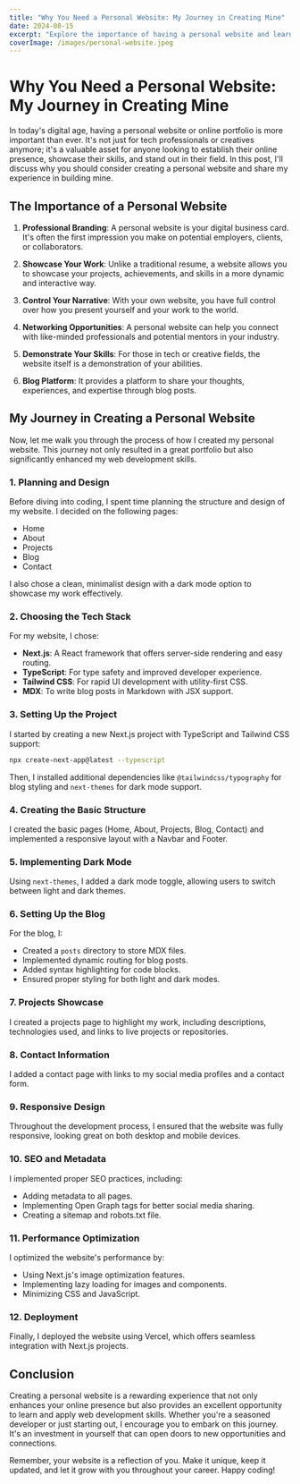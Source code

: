 ```yaml
---
title: "Why You Need a Personal Website: My Journey in Creating Mine"
date: 2024-08-15
excerpt: "Explore the importance of having a personal website and learn about the process of creating one using Next.js, React, and Tailwind CSS."
coverImage: /images/personal-website.jpeg
---
```


# Why You Need a Personal Website: My Journey in Creating Mine

In today's digital age, having a personal website or online portfolio is more important than ever. It's not just for tech professionals or creatives anymore; it's a valuable asset for anyone looking to establish their online presence, showcase their skills, and stand out in their field. In this post, I'll discuss why you should consider creating a personal website and share my experience in building mine.

## The Importance of a Personal Website

1. **Professional Branding**: A personal website is your digital business card. It's often the first impression you make on potential employers, clients, or collaborators.

2. **Showcase Your Work**: Unlike a traditional resume, a website allows you to showcase your projects, achievements, and skills in a more dynamic and interactive way.

3. **Control Your Narrative**: With your own website, you have full control over how you present yourself and your work to the world.

4. **Networking Opportunities**: A personal website can help you connect with like-minded professionals and potential mentors in your industry.

5. **Demonstrate Your Skills**: For those in tech or creative fields, the website itself is a demonstration of your abilities.

6. **Blog Platform**: It provides a platform to share your thoughts, experiences, and expertise through blog posts.

## My Journey in Creating a Personal Website

Now, let me walk you through the process of how I created my personal website. This journey not only resulted in a great portfolio but also significantly enhanced my web development skills.

### 1. Planning and Design

Before diving into coding, I spent time planning the structure and design of my website. I decided on the following pages:

- Home
- About
- Projects
- Blog
- Contact

I also chose a clean, minimalist design with a dark mode option to showcase my work effectively.

### 2. Choosing the Tech Stack

For my website, I chose:

- **Next.js**: A React framework that offers server-side rendering and easy routing.
- **TypeScript**: For type safety and improved developer experience.
- **Tailwind CSS**: For rapid UI development with utility-first CSS.
- **MDX**: To write blog posts in Markdown with JSX support.

### 3. Setting Up the Project

I started by creating a new Next.js project with TypeScript and Tailwind CSS support:

```bash
npx create-next-app@latest --typescript
```

Then, I installed additional dependencies like `@tailwindcss/typography` for blog styling and `next-themes` for dark mode support.

### 4. Creating the Basic Structure

I created the basic pages (Home, About, Projects, Blog, Contact) and implemented a responsive layout with a Navbar and Footer.

### 5. Implementing Dark Mode

Using `next-themes`, I added a dark mode toggle, allowing users to switch between light and dark themes.

### 6. Setting Up the Blog

For the blog, I:
- Created a `posts` directory to store MDX files.
- Implemented dynamic routing for blog posts.
- Added syntax highlighting for code blocks.
- Ensured proper styling for both light and dark modes.

### 7. Projects Showcase

I created a projects page to highlight my work, including descriptions, technologies used, and links to live projects or repositories.

### 8. Contact Information

I added a contact page with links to my social media profiles and a contact form.

### 9. Responsive Design

Throughout the development process, I ensured that the website was fully responsive, looking great on both desktop and mobile devices.

### 10. SEO and Metadata

I implemented proper SEO practices, including:
- Adding metadata to all pages.
- Implementing Open Graph tags for better social media sharing.
- Creating a sitemap and robots.txt file.

### 11. Performance Optimization

I optimized the website's performance by:
- Using Next.js's image optimization features.
- Implementing lazy loading for images and components.
- Minimizing CSS and JavaScript.

### 12. Deployment

Finally, I deployed the website using Vercel, which offers seamless integration with Next.js projects.

## Conclusion

Creating a personal website is a rewarding experience that not only enhances your online presence but also provides an excellent opportunity to learn and apply web development skills. Whether you're a seasoned developer or just starting out, I encourage you to embark on this journey. It's an investment in yourself that can open doors to new opportunities and connections.

Remember, your website is a reflection of you. Make it unique, keep it updated, and let it grow with you throughout your career. Happy coding!